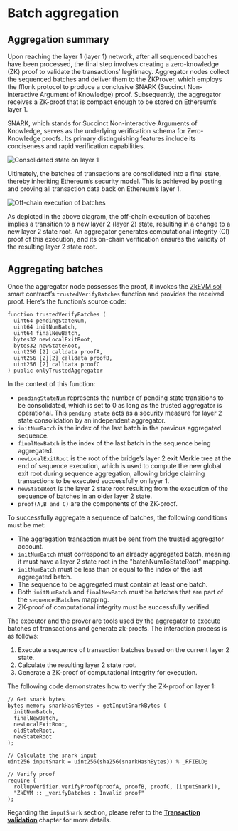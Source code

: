 # Batch aggregation
## Aggregation summary
Upon reaching the layer 1 (layer 1) network, after all sequenced batches have been processed, the final step involves creating a zero-knowledge (ZK) proof to validate the transactions’ legitimacy. Aggregator nodes collect the sequenced batches and deliver them to the ZKProver, which employs the fflonk protocol to produce a conclusive SNARK (Succinct Non-interactive Argument of Knowledge) proof. Subsequently, the aggregator receives a ZK-proof that is compact enough to be stored on Ethereum’s layer 1.

<Tip title="Note">SNARK, which stands for Succinct Non-interactive Arguments of Knowledge, serves as the underlying verification schema for Zero-Knowledge proofs. Its primary distinguishing features include its conciseness and rapid verification capabilities.</Tip>

![Consolidated state on layer 1](./img/consolidated-state-on-l1.png)

Ultimately, the batches of transactions are consolidated into a final state, thereby inheriting Ethereum’s security model. This is achieved by posting and proving all transaction data back on Ethereum’s layer 1.

![Off-chain execution of batches](./img/off-chain-execution-of-batches.png)

As depicted in the above diagram, the off-chain execution of batches implies a transition to a new layer 2 (layer 2) state, resulting in a change to a new layer 2 state root. An aggregator generates computational integrity (CI) proof of this execution, and its on-chain verification ensures the validity of the resulting layer 2 state root.

## Aggregating batches
Once the aggregator node possesses the proof, it invokes the [ZkEVM.sol](https://github.com/okx/xlayer-contracts/blob/release/v0.3.0/contracts/v2/consensus/validium/PolygonValidiumEtrog.sol "ZKEVM.sol") smart contract’s `trustedVerifyBatches` function and provides the received proof. Here’s the function’s source code:
```solidity
function trustedVerifyBatches (
  uint64 pendingStateNum,
  uint64 initNumBatch,
  uint64 finalNewBatch,
  bytes32 newLocalExitRoot,
  bytes32 newStateRoot,
  uint256 [2] calldata proofA,
  uint256 [2][2] calldata proofB,
  uint256 [2] calldata proofC
) public onlyTrustedAggregator
```
In the context of this function:
- `pendingStateNum` represents the number of pending state transitions to be consolidated, which is set to 0 as long as the trusted aggregator is operational. This `pending state` acts as a security measure for layer 2 state consolidation by an independent aggregator.
- `initNumBatch` is the index of the last batch in the previous aggregated sequence.
- `finalNewBatch` is the index of the last batch in the sequence being aggregated.
- `newLocalExitRoot`  is the root of the bridge’s layer 2 exit Merkle tree at the end of sequence execution, which is used to compute the new global exit root during sequence aggregation, allowing bridge claiming transactions to be executed successfully on layer 1.
- `newStateRoot`  is the layer 2 state root resulting from the execution of the sequence of batches in an older layer 2 state.
- `proof(A,B and C)` are the components of the ZK-proof.

To successfully aggregate a sequence of batches, the following conditions must be met:
- The aggregation transaction must be sent from the trusted aggregator account.
- `initNumBatch` must correspond to an already aggregated batch, meaning it must have a layer 2 state root in the "batchNumToStateRoot" mapping.
- `initNumBatch` must be less than or equal to the index of the last aggregated batch.
- The sequence to be aggregated must contain at least one batch.
- Both `initNumBatch` and `finalNewBatch` must be batches that are part of the `sequencedBatches` mapping.
- ZK-proof of computational integrity must be successfully verified.

The executor and the prover are tools used by the aggregator to execute batches of transactions and generate zk-proofs. The interaction process is as follows:
1. Execute a sequence of transaction batches based on the current layer 2 state.
2. Calculate the resulting layer 2 state root.
3. Generate a ZK-proof of computational integrity for execution.

The following code demonstrates how to verify the ZK-proof on layer 1:
```solidity
// Get snark bytes
bytes memory snarkHashBytes = getInputSnarkBytes (
  initNumBatch,
  finalNewBatch,
  newLocalExitRoot,
  oldStateRoot,
  newStateRoot
);

// Calculate the snark input
uint256 inputSnark = uint256(sha256(snarkHashBytes)) % _RFIELD;

// Verify proof
require (
  rollupVerifier.verifyProof(proofA, proofB, proofC, [inputSnark]),
  "ZkEVM :: _verifyBatches : Invalid proof"
);
```
Regarding the `inputSnark` section, please refer to the [**Transaction validation**](/developer/learn-more/xlayer-protocol/transaction-validation "Transaction validation") chapter for more details.